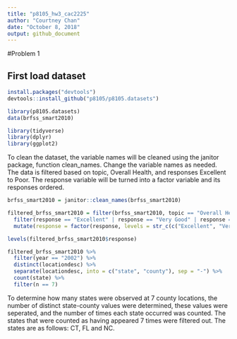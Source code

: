 ```yaml
---
title: "p8105_hw3_cac2225"
author: "Courtney Chan"
date: "October 8, 2018"
output: github_document
---
```


#Problem 1

## First load dataset

```r
install.packages("devtools")
devtools::install_github("p8105/p8105.datasets")

library(p8105.datasets)
data(brfss_smart2010)

```

```r

library(tidyverse)
library(dplyr)
library(ggplot2)

```

To clean the dataset, the variable names will be cleaned using the janitor package, function clean_names. Change the variable names as needed.
The data is filtered based on topic, Overall Health, and responses Excellent to Poor. The response variable will be turned into a factor variable and its responses ordered.

```r
brfss_smart2010 = janitor::clean_names(brfss_smart2010)

filtered_brfss_smart2010 = filter(brfss_smart2010, topic == "Overall Health") %>% 
  filter(response == "Excellent" | response == "Very Good" | response == "Good" | response == "Fair" | response == "Poor") %>% 
  mutate(response = factor(response, levels = str_c(c("Excellent", "Very Good", "Good", "Fair", "Poor"))))

levels(filtered_brfss_smart2010$response)
```

```r
filtered_brfss_smart2010 %>% 
  filter(year == "2002") %>% 
  distinct(locationdesc) %>% 
  separate(locationdesc, into = c("state", "county"), sep = "-") %>% 
  count(state) %>% 
  filter(n == 7)
```

To determine how many states were observed at 7 county locations, the number of distinct state-county values were determined, these values were seperated, and the number of times each state occurred was counted. The states that were counted as having appeared 7 times were filtered out.
The states are as follows: CT, FL and NC.

```r


```